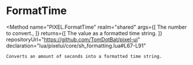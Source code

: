 
# FormatTime
<Method
	name="PIXEL.FormatTime"
	realm="shared"
	args={[
		<Argument type="number" name="value">The number to convert.</Argument>,
	]}
	returns={[
		<ReturnValue type="string">The value as a formatted time string.</ReturnValue>
	]}
	repositoryUrl="https://github.com/TomDotBat/pixel-ui"
	declaration="lua/pixelui/core/sh_formatting.lua#L67-L91"
>
	Converts an amount of seconds into a formatted time string.
</Method>